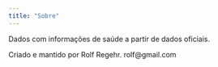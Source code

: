 ```yaml
---
title: "Sobre"
---
```


Dados com informações de saúde a partir de dados oficiais.

Criado e mantido por Rolf Regehr. rolf\@gmail.com